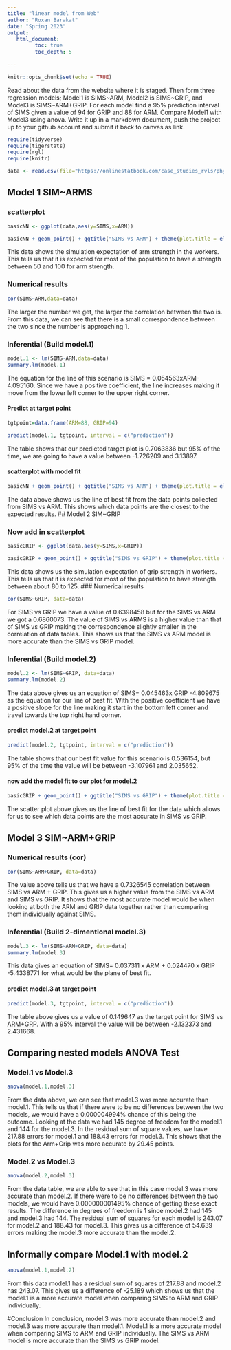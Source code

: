```yaml
---
title: "linear model from Web"
author: "Roxan Barakat"
date: "Spring 2023"
output:
   html_document:
         toc: true
         toc_depth: 5
        
---
```


```r
knitr::opts_chunk$set(echo = TRUE)
```

Read about the data from the website where it is staged.  Then form three regression models; Model1 is SIMS~ARM, Model2 is SIMS~GRIP, and Model3 is SIMS~ARM+GRIP. For each model find a 95% prediction interval of SIMS given a value of 94  for GRIP and 88 for ARM. Compare Model1 with Model3 using anova. Write it up in a markdown document, push the project up to your github account and submit it back to canvas as link. 

 


```r
require(tidyverse)
require(tigerstats)
require(rgl)
require(knitr)

```

```r
data <- read.csv(file="https://onlinestatbook.com/case_studies_rvls/physical_strength/data.txt",sep="",header=TRUE)  

```

## Model 1 SIM~ARMS

### scatterplot
```r
basicNN <- ggplot(data,aes(y=SIMS,x=ARM))
```

```r
basicNN + geom_point() + ggtitle("SIMS vs ARM") + theme(plot.title = element_text(hjust = 0.5, size = 20))
```
This data shows the simulation expectation of arm strength in the workers. This tells us that it is expected for most of the population to have a strength between 50 and 100 for arm strength. 

### Numerical results
```r
cor(SIMS~ARM,data=data)
```
The larger the number we get, the larger the correlation between the two is. From this data, we can see that there is a small correspondence between the two since the number is approaching 1. 

### Inferential  (Build model.1)
```r
model.1 <- lm(SIMS~ARM,data=data)
summary.lm(model.1)
```
The equation for the line of this scenario is SIMS = 0.054563xARM-4.095160. Since we have a positive coefficient, the line increases making it move from the lower left corner to the upper right corner. 

#### Predict at target point
```r
tgtpoint=data.frame(ARM=88, GRIP=94)

predict(model.1, tgtpoint, interval = c("prediction"))
```
The table shows that our predicted target plot is 0.7063836 but 95% of the time, we are going to have a value between -1.726209 and 3.13897.

#### scatterplot with model fit
```r
basicNN + geom_point() + ggtitle("SIMS vs ARM") + theme(plot.title = element_text(hjust = 0.5, size = 20)) + geom_smooth(method = lm)
``` 
The data  above shows us the line of best fit from the data points collected from SIMS vs ARM. This shows which data points are the closest to the expected results. 
## Model 2 SIM~GRIP

### Now add in scatterplot
```r
basicGRIP <- ggplot(data,aes(y=SIMS,x=GRIP))
```
```r
basicGRIP + geom_point() + ggtitle("SIMS vs GRIP") + theme(plot.title = element_text(hjust = 0.5, size = 20))
``` 
This data shows us the simulation expectation of grip strength in workers. This tells us that it is expected for most of the population to have strength between about 80 to 125. 
### Numerical results 
```r
cor(SIMS~GRIP, data=data)
```
For SIMS vs GRIP we have a value of 0.6398458 but for the SIMS vs ARM we got a 0.6860073. The value of SIMS vs ARMS is a higher value than that of SIMS vs GRIP making the correspondence slightly smaller in the correlation of data tables. This shows us that the SIMS vs ARM model is more accurate than the SIMS vs GRIP model. 

### Inferential  (Build model.2)
```r
model.2 <- lm(SIMS~GRIP, data=data)
summary.lm(model.2)
```
The data above gives us an equation of SIMS= 0.045463x GRIP -4.809675 as the equation for our line of best fit. With the positive coefficient we have a positive slope for the line making it start in the bottom left corner and travel towards the top right hand corner. 

#### predict model.2 at target point
```r
predict(model.2, tgtpoint, interval = c("prediction"))
```
The table shows that our best fit value for this scenario is 0.536154, but 95% of the time the value will be between -3.107961 and 2.035652.

#### now add the model fit to our plot for model.2
```r
basicGRIP + geom_point() + ggtitle("SIMS vs GRIP") + theme(plot.title = element_text(hjust = 0.5, size = 20)) + geom_smooth(method = lm)
``` 
The scatter plot above gives us the line of best fit for the data which allows for us to see which data points are the most accurate in SIMS vs GRIP. 

## Model 3 SIM~ARM+GRIP

### Numerical results (cor)
```r
cor(SIMS~ARM+GRIP, data=data)
```
 The value above tells us that we have a 0.7326545 correlation between SIMS vs ARM + GRIP. This gives us a higher value from the SIMS vs ARM and SIMS vs GRIP. It shows that the most accurate model would be when looking at both the ARM and GRIP data together rather than comparing them individually against SIMS. 
 
### Inferential  (Build 2-dimentional model.3)
```r
model.3 <- lm(SIMS~ARM+GRIP, data=data)
summary.lm(model.3)
```
This data gives an equation of SIMS= 0.037311 x ARM + 0.024470 x GRIP -5.4338771 for what would be the plane of best fit. 

#### predict model.3 at target point
```r
predict(model.3, tgtpoint, interval = c("prediction"))
```
The table above gives us a value of 0.149647 as the target point for SIMS vs ARM+GRP. With a 95% interval the value will be between -2.132373 and 2.431668.

## Comparing nested models ANOVA Test


### Model.1 vs Model.3
```r
anova(model.1,model.3)
```
From the data  above, we can see that model.3 was more accurate than model.1. This tells us that if there were to be no differences between the two models, we would have a 0.000004994% chance of this being the outcome. Looking at the data we had 145 degree of freedom for the model.1 and 144 for the model.3. In the residual sum of square values, we have 217.88 errors for model.1 and 188.43 errors for model.3. This shows that the plots for the Arm+Grip was more accurate by 29.45 points. 

### Model.2 vs Model.3
```r
anova(model.2,model.3)
```
From the data table, we are able to see that in this case model.3 was more accurate than model.2. If there were to be no differences between the two models, we would have 0.000000001495% chance of getting these exact results. The difference in degrees of freedom is 1 since model.2 had 145 and model.3 had 144. The residual sum of squares for each model is 243.07 for model.2 and 188.43 for model.3. This gives us a difference of 54.639 errors making the model.3 more accurate than the model.2.

## Informally compare Model.1 with model.2
```r
anova(model.1,model.2)
```
From this data model.1 has a residual sum of squares of 217.88 and model.2 has 243.07. This gives us a difference of -25.189 which shows us that the model.1 is a more accurate model when comparing SIMS to ARM and GRIP individually.

#Conclusion
In conclusion, model.3 was more accurate than model.2 and model.3 was more accurate than model.1. Model.1 is a more accurate model when comparing SIMS to ARM and GRIP individually. The SIMS vs ARM model is more accurate than the SIMS vs GRIP model. 